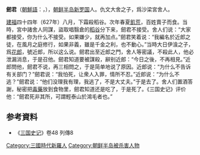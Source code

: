 '''劒君'''（[[朝鮮語|朝鮮語]]：{{lang|ko|'''검군'''}}，{{bd|？||627年||catIdx=J}}），[[朝鲜半岛|朝鲜半岛]][[新罗国|新罗国]]人。仇文大舍之子，爲沙梁宮舍人。

[[建福_(新羅真平王)|建福]]四十四年（627年）八月，下霜殺稻谷。次年春夏[[飢荒|飢荒]]，百姓賣子而食。当時，宮中諸舍人同謀，盜取唱翳倉的[[稻谷|稻谷]]分下来，劒君不接受。舍人们说：“大家都接受，你为什么不接受。如果嫌少，就再加点。”劒君笑着说：“我編名於近郎之徒，在風月之庭修行，如果非義，雖是千金之利，也不動心。”当時大日伊湌之子，爲[[花郎|花郎]]，號近郎，所以这么说。劒君出至近郎之門，舍人等密議，不殺此人，他必泄漏消息，于是召他。劒君知道要被謀殺，辭别近郎：“今日之後，不再相見。”近郎問他，劒君不说，再三相問之，于是简单地说了原因。近郎说：“为什么不告诉有关部门？”劒君说：“我怕死，让衆人入罪，情所不忍。”近郎说：“为什么不逃？”劒君说：“他们没理我有理，我逃了，不是大丈夫。”于是去了。舍人们置酒答謝，秘密把[[毒藥|毒藥]]放到食物里，劒君知道还是吃了，于是死了。《三国史记》评价他：“劒君死非其所，可謂輕泰山於鴻毛者也。”

== 参考資料 ==
*《[[三国史记|三国史记]]》卷48 列傳8

{{DEFAULTSORT:J}}
[[Category:三國時代新羅人|Category:三國時代新羅人]]
[[Category:朝鲜半岛被杀害人物|Category:朝鲜半岛被杀害人物]]